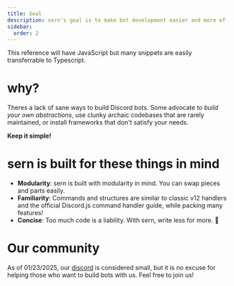 ```yaml
---
title: Goal
description: sern's goal is to make bot development easier and more efficient
sidebar:
  order: 2
---
```


This reference will have JavaScript but many snippets are easily transferrable to Typescript.

# why?
Theres a lack of sane ways to build Discord bots. 
Some advocate to *build your own abstractions*, use clunky archaic codebases that are rarely maintained, or install frameworks that don't satisfy your needs. 

**Keep it simple!**


# sern is built for these things in mind

- **Modularity**: sern is built with modularity in mind. You can swap pieces and parts easily.
- **Familiarity**: Commands and structures are similar to classic v12 handlers and the official Discord.js command handler guide, while packing many features!
- **Concise**: Too much code is a liability. With sern, write less for more. 🤯

# Our community

As of 01/23/2025, our [discord](https://sern.dev/discord) is considered small, but it is no excuse for helping those who want to build bots with us. Feel free to join us!


